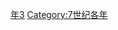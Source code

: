 {{Catnav|頁面分類|历史|歷史時代|年|7世纪各年}}

{{catmore}}
{{Commons category|673}}

[[Category:670年代|年3]]
[[Category:7世纪各年|Category:7世纪各年]]